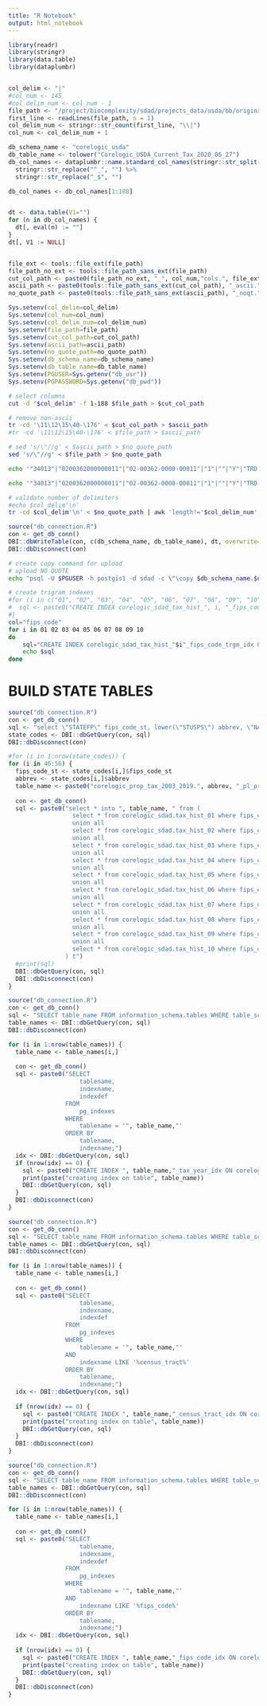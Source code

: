 ```yaml
---
title: "R Notebook"
output: html_notebook
---
```


```r
library(readr)
library(stringr)
library(data.table)
library(dataplumbr)


col_delim <- "|"
#col_num <- 145
#col_delim_num <- col_num - 1
file_path <- "/project/biocomplexity/sdad/projects_data/usda/bb/original/Corelogic_June_2020_Files/Corelogic_USDA_Current_Tax_2020_06_27.txt"
first_line <- readLines(file_path, n = 1)
col_delim_num <- stringr::str_count(first_line, "\\|")
col_num <- col_delim_num + 1

db_schema_name <- "corelogic_usda"
db_table_name <- tolower("Corelogic_USDA_Current_Tax_2020_06_27")
db_col_names <- dataplumbr::name.standard_col_names(stringr::str_split(first_line, "\\|")[[1]]) %>% 
  stringr::str_replace("^_", "") %>% 
  stringr::str_replace("_$", "")

db_col_names <- db_col_names[1:188]


dt <- data.table(V1="")
for (n in db_col_names) {
  dt[, eval(n) := ""]  
}
dt[, V1 := NULL]


file_ext <- tools::file_ext(file_path)
file_path_no_ext <- tools::file_path_sans_ext(file_path)
cut_col_path <- paste0(file_path_no_ext, "_", col_num,"cols.", file_ext)
ascii_path <- paste0(tools::file_path_sans_ext(cut_col_path), "_ascii.", file_ext)
no_quote_path <- paste0(tools::file_path_sans_ext(ascii_path), "_noqt.", file_ext)

Sys.setenv(col_delim=col_delim)  
Sys.setenv(col_num=col_num)
Sys.setenv(col_delim_num=col_delim_num)
Sys.setenv(file_path=file_path)
Sys.setenv(cut_col_path=cut_col_path)
Sys.setenv(ascii_path=ascii_path)
Sys.setenv(no_quote_path=no_quote_path)
Sys.setenv(db_schema_name=db_schema_name)
Sys.setenv(db_table_name=db_table_name)
Sys.setenv(PGUSER=Sys.getenv("db_usr"))
Sys.setenv(PGPASSWORD=Sys.getenv("db_pwd"))

```

```bash
# select columns
cut -d "$col_delim" -f 1-188 $file_path > $cut_col_path

```

```bash
# remove non-ascii
tr -cd '\11\12\15\40-\176' < $cut_col_path > $ascii_path
#tr -cd '\11\12\15\40-\176' < $file_path > $ascii_path
```

```bash
# sed 's/\"//g' < $ascii_path > $no_quote_path
sed 's/\"//g' < $file_path > $no_quote_path
```

```bash
echo '"34013"|"0200362000000011"|"02-00362-0000-00011"|"1"|""|"Y"|"TRD REALTY LLC"|""|""|"LOLOS"|"RALPH"|"1"|""|""|""|""|""|"40.781789"|"-74.190544"|""|""|""|""|"BLOOMFIELD"|"AVE"|""|""|"BLOOMFIELD"|"NJ"|"070035621"|"C026"|""|""|""|""|""|""|""|""|""|""|""|""|"20081120"|"90"|"Y"|""|""|"METRO FNDG"|""|""|""|""|"20081003"|"LP"|""|"8090908"|"012160009386"|""|""|""|""|""|""|""|""|"ATTORNEY ONLY"|"00400"|"300000.00"|"20080521"|""|""|""|""|""|""|""|""|"F"|""|""|""|"200"|"20"|""|"False"|"0"|""|"0"|""|""|""|""|""|""|""|""|"200000"|"169900"|"30100"|"10900.00"|"2007"|"2008"|""|""|".3100"|"13503.6000"|""|""|""|"1922"|""|""|""' | sed 's/\"//g'
```
```bash
echo '"34013"|"0200362000000011"|"02-00362-0000-00011"|"1"|""|"Y"|"TRD REALTY LLC"|""|""|"LOLOS"|"RALPH"|"1"|""|""|""|""|""|"40.781789"|"-74.190544"|""|""|""|""|"BLOOMFIELD"|"AVE"|""|""|"BLOOMFIELD"|"NJ"|"070035621"|"C026"|""|""|""|""|""|""|""|""|""|""|""|""|"20081120"|"90"|"Y"|""|""|"METRO FNDG"|""|""|""|""|"20081003"|"LP"|""|"8090908"|"012160009386"|""|""|""|""|""|""|""|""|"ATTORNEY ONLY"|"00400"|"300000.00"|"20080521"|""|""|""|""|""|""|""|""|"F"|""|""|""|"200"|"20"|""|"False"|"0"|""|"0"|""|""|""|""|""|""|""|""|"200000"|"169900"|"30100"|"10900.00"|"2007"|"2008"|""|""|".3100"|"13503.6000"|""|""|""|"1922"|""|""|""' | tr -cd '\11\12\15\40-\176' | sed 's/\"//g'
```


```bash
# validate number of delimiters
#echo $col_delim'\n'
tr -cd $col_delim'\n' < $no_quote_path | awk 'length!='$col_delim_num' {print NR}'
```

```r
source("db_connection.R")
con <- get_db_conn()
DBI::dbWriteTable(con, c(db_schema_name, db_table_name), dt, overwrite=T, row.names=F)
DBI::dbDisconnect(con)
```


```bash
# create copy command for upload
# upload NO QUOTE
echo "psql -U $PGUSER -h postgis1 -d sdad -c \"\copy $db_schema_name.$db_table_name from $no_quote_path WITH (FORMAT 'csv', DELIMITER E'\|', QUOTE E'\b', HEADER);\""
```


```bash
# create trigram indexes
#for (i in c("01", "02", "03", "04", "05", "06", "07", "08", "09", "10")) {
#  sql <- paste0("CREATE INDEX corelogic_sdad_tax_hist_", i, "_fips_code_trgm_idx ON corelogic_sdad.tax_hist_", i, " USING GIST (fips_code gist_trgm_ops);")
#}
col="fips_code"
for i in 01 02 03 04 05 06 07 08 09 10
do
	sql="CREATE INDEX corelogic_sdad_tax_hist_"$i"_fips_code_trgm_idx ON corelogic_sdad.tax_hist_"$i" USING GIST ("$col" gist_trgm_ops);"
	echo $sql
done
```



# BUILD STATE TABLES
```r
source("db_connection.R")
con <- get_db_conn()
sql <- "select \"STATEFP\" fips_code_st, lower(\"STUSPS\") abbrev, \"NAME\" st_name from gis_census_cb.cb_2018_us_state_500k;"
state_codes <- DBI::dbGetQuery(con, sql)
DBI::dbDisconnect(con)

#for (i in 1:nrow(state_codes)) {
for (i in 46:56) {
  fips_code_st <- state_codes[i,]$fips_code_st
  abbrev <- state_codes[i,]$abbrev
  table_name <- paste0("corelogic_prop_tax_2003_2019.", abbrev, "_pl_prop_tax")
  
  con <- get_db_conn()
  sql <- paste0("select * into ", table_name, " from (
                  select * from corelogic_sdad.tax_hist_01 where fips_code like '", fips_code_st,"%'
                  union all
                  select * from corelogic_sdad.tax_hist_02 where fips_code like '", fips_code_st,"%'
                  union all
                  select * from corelogic_sdad.tax_hist_03 where fips_code like '", fips_code_st,"%'
                  union all
                  select * from corelogic_sdad.tax_hist_04 where fips_code like '", fips_code_st,"%'
                  union all
                  select * from corelogic_sdad.tax_hist_05 where fips_code like '", fips_code_st,"%'
                  union all
                  select * from corelogic_sdad.tax_hist_06 where fips_code like '", fips_code_st,"%'
                  union all
                  select * from corelogic_sdad.tax_hist_07 where fips_code like '", fips_code_st,"%'
                  union all
                  select * from corelogic_sdad.tax_hist_08 where fips_code like '", fips_code_st,"%'
                  union all
                  select * from corelogic_sdad.tax_hist_09 where fips_code like '", fips_code_st,"%'
                  union all
                  select * from corelogic_sdad.tax_hist_10 where fips_code like '", fips_code_st,"%'
                ) t")
  #print(sql)
  DBI::dbGetQuery(con, sql)
  DBI::dbDisconnect(con)
}

```

```r
source("db_connection.R")
con <- get_db_conn()
sql <- "SELECT table_name FROM information_schema.tables WHERE table_schema = 'corelogic_prop_tax_2003_2019'"
table_names <- DBI::dbGetQuery(con, sql)
DBI::dbDisconnect(con)

for (i in 1:nrow(table_names)) {
  table_name <- table_names[i,]
  
  con <- get_db_conn()
  sql <- paste0("SELECT                             
                    tablename,
                    indexname,
                    indexdef
                FROM
                    pg_indexes
                WHERE
                    tablename = '", table_name,"' 
                ORDER BY
                    tablename,
                    indexname;")
  idx <- DBI::dbGetQuery(con, sql)
  if (nrow(idx) == 0) {
    sql <- paste0("CREATE INDEX ", table_name,"_tax_year_idx ON corelogic_prop_tax_2003_2019.", table_name," (tax_year);")
    print(paste("creating index on table", table_name))
    DBI::dbGetQuery(con, sql)
  }
  DBI::dbDisconnect(con)
}

```

```r
source("db_connection.R")
con <- get_db_conn()
sql <- "SELECT table_name FROM information_schema.tables WHERE table_schema = 'corelogic_prop_tax_2003_2019'"
table_names <- DBI::dbGetQuery(con, sql)
DBI::dbDisconnect(con)

for (i in 1:nrow(table_names)) {
  table_name <- table_names[i,]
  
  con <- get_db_conn()
  sql <- paste0("SELECT                             
                    tablename,
                    indexname,
                    indexdef
                FROM
                    pg_indexes
                WHERE
                    tablename = '", table_name,"'
                AND
                    indexname LIKE '%census_tract%'
                ORDER BY
                    tablename,
                    indexname;")
  idx <- DBI::dbGetQuery(con, sql)
  
  if (nrow(idx) == 0) {
    sql <- paste0("CREATE INDEX ", table_name,"_census_tract_idx ON corelogic_prop_tax_2003_2019.", table_name," USING GIST (census_tract gist_trgm_ops);")
    print(paste("creating index on table", table_name))
    DBI::dbGetQuery(con, sql)
  }
  DBI::dbDisconnect(con)
}

```

```r
source("db_connection.R")
con <- get_db_conn()
sql <- "SELECT table_name FROM information_schema.tables WHERE table_schema = 'corelogic_prop_tax_2003_2019'"
table_names <- DBI::dbGetQuery(con, sql)
DBI::dbDisconnect(con)

for (i in 1:nrow(table_names)) {
  table_name <- table_names[i,]
  
  con <- get_db_conn()
  sql <- paste0("SELECT                             
                    tablename,
                    indexname,
                    indexdef
                FROM
                    pg_indexes
                WHERE
                    tablename = '", table_name,"'
                AND
                    indexname LIKE '%fips_code%'
                ORDER BY
                    tablename,
                    indexname;")
  idx <- DBI::dbGetQuery(con, sql)
  
  if (nrow(idx) == 0) {
    sql <- paste0("CREATE INDEX ", table_name,"_fips_code_idx ON corelogic_prop_tax_2003_2019.", table_name," (fips_code);")
    print(paste("creating index on table", table_name))
    DBI::dbGetQuery(con, sql)
  }
  DBI::dbDisconnect(con)
}

```